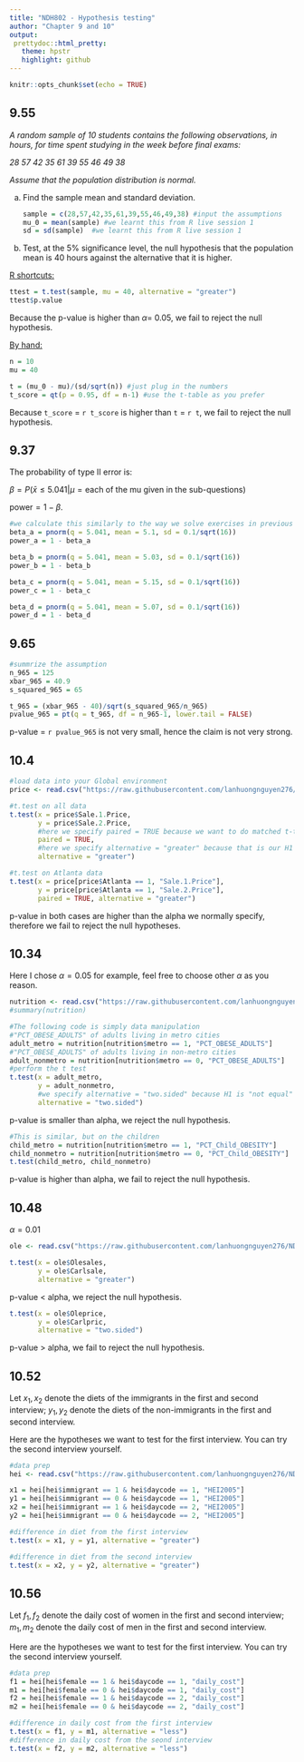 ```yaml
---
title: "NDH802 - Hypothesis testing"
author: "Chapter 9 and 10"
output: 
 prettydoc::html_pretty:
   theme: hpstr
   highlight: github
---
```


```r
knitr::opts_chunk$set(echo = TRUE)
```

## 9.55

*A random sample of 10 students contains the following observations, in hours, for time spent studying in the week before final exams:*

*28 57 42 35 61 39 55 46 49 38*

*Assume that the population distribution is normal.*

a.  Find the sample mean and standard deviation.

    ```r
    sample = c(28,57,42,35,61,39,55,46,49,38) #input the assumptions
    mu_0 = mean(sample) #we learnt this from R live session 1
    sd = sd(sample)  #we learnt this from R live session 1
    ```

b.  Test, at the 5% significance level, the null hypothesis that the population mean is 40 hours against the alternative that it is higher.

```{=tex}
\begin{align*}
H_o: \mu = 40\\
H_1: \mu > 40
\end{align*}
```
[R shortcuts:]{.ul}

```r
ttest = t.test(sample, mu = 40, alternative = "greater")
ttest$p.value
```

Because the p-value is higher than $\alpha =$ 0.05, we fail to reject the null hypothesis.

[By hand:]{.ul}

```r
n = 10
mu = 40

t = (mu_0 - mu)/(sd/sqrt(n)) #just plug in the numbers
t_score = qt(p = 0.95, df = n-1) #use the t-table as you prefer
```

Because `t_score` = `r t_score` is higher than `t` = `r t`, we fail to reject the null hypothesis.

## 9.37

The probability of type II error is:

$\beta = P(\bar{x}\le 5.041|\mu = \text{each of the mu given in the sub-questions})$

$\text{power} = 1 - \beta$.

```r
#we calculate this similarly to the way we solve exercises in previous chapters
beta_a = pnorm(q = 5.041, mean = 5.1, sd = 0.1/sqrt(16))
power_a = 1 - beta_a

beta_b = pnorm(q = 5.041, mean = 5.03, sd = 0.1/sqrt(16))
power_b = 1 - beta_b

beta_c = pnorm(q = 5.041, mean = 5.15, sd = 0.1/sqrt(16))
power_c = 1 - beta_c

beta_d = pnorm(q = 5.041, mean = 5.07, sd = 0.1/sqrt(16))
power_d = 1 - beta_d
```

## 9.65

```{=tex}
\begin{align*}
H_o: \mu \le 40 \\
H_1: \mu > 40
\end{align*}
```
```r
#summrize the assumption
n_965 = 125
xbar_965 = 40.9
s_squared_965 = 65

t_965 = (xbar_965 - 40)/sqrt(s_squared_965/n_965)
pvalue_965 = pt(q = t_965, df = n_965-1, lower.tail = FALSE)
```

p-value = `r pvalue_965` is not very small, hence the claim is not very strong.

## 10.4

```{=tex}
\begin{align*}
H_o: \mu_1 = \mu_2 \\
H_1: \mu_1 > \mu_2
\end{align*}
```
```r
#load data into your Global environment
price <- read.csv("https://raw.githubusercontent.com/lanhuongnguyen276/NDH802/master/Exercises/House_Selling_Price.csv")[, -1]

#t.test on all data
t.test(x = price$Sale.1.Price, 
       y = price$Sale.2.Price,
       #here we specify paired = TRUE because we want to do matched t-test
       paired = TRUE,
       #here we specify alternative = "greater" because that is our H1
       alternative = "greater")

#t.test on Atlanta data
t.test(x = price[price$Atlanta == 1, "Sale.1.Price"],
       y = price[price$Atlanta == 1, "Sale.2.Price"],
       paired = TRUE, alternative = "greater")
```

p-value in both cases are higher than the alpha we normally specify, therefore we fail to reject the null hypotheses.

## 10.34

Here I chose $\alpha = 0.05$ for example, feel free to choose other $\alpha$ as you reason.

```r
nutrition <- read.csv("https://raw.githubusercontent.com/lanhuongnguyen276/NDH802/master/Exercises/Food_Nutrition_Atlas.csv")[, -1]
#summary(nutrition)
```

```{=tex}
\begin{align*}
H_o: \mu_{adult-metro} = \mu_{adult-nonmetro}\\
H_1: \mu_{adult-metro} \ne \mu_{adult-nonmetro}
\end{align*}
```
```r
#The following code is simply data manipulation
#"PCT_OBESE_ADULTS" of adults living in metro cities
adult_metro = nutrition[nutrition$metro == 1, "PCT_OBESE_ADULTS"]
#"PCT_OBESE_ADULTS" of adults living in non-metro cities
adult_nonmetro = nutrition[nutrition$metro == 0, "PCT_OBESE_ADULTS"]
#perform the t test
t.test(x = adult_metro,
       y = adult_nonmetro,
       #we specify alternative = "two.sided" because H1 is "not equal"
       alternative = "two.sided")
```

p-value is smaller than alpha, we reject the null hypothesis.

```{=tex}
\begin{align*}
H_o: \mu_{child-metro} = \mu_{child-nonmetro}\\
H_1: \mu_{child-metro} \ne \mu_{child-nonmetro}
\end{align*}
```
```r
#This is similar, but on the children
child_metro = nutrition[nutrition$metro == 1, "PCT_Child_OBESITY"]
child_nonmetro = nutrition[nutrition$metro == 0, "PCT_Child_OBESITY"]
t.test(child_metro, child_nonmetro)
```

p-value is higher than alpha, we fail to reject the null hypothesis.

## 10.48

$\alpha = 0.01$

```{=tex}
\begin{align*}
H_o: \mu_{SalesO} = \mu_{SalesC}\\
H_1: \mu_{SalesO} \ge \mu_{SalesO}
\end{align*}
```
```r
ole <- read.csv("https://raw.githubusercontent.com/lanhuongnguyen276/NDH802/master/Exercises/Ole.csv")[, -1]

t.test(x = ole$Olesales,
       y = ole$Carlsale,
       alternative = "greater")
```

p-value \< alpha, we reject the null hypothesis.

```{=tex}
\begin{align*}
H_o: \mu_{PriceO} = \mu_{PriceC}\\
H_1: \mu_{PriceO} \ne \mu_{PriceO}
\end{align*}
```
```r
t.test(x = ole$Oleprice,
       y = ole$Carlpric,
       alternative = "two.sided")
```

p-value \> alpha, we fail to reject the null hypothesis.

## 10.52

Let $x_1, x_2$ denote the diets of the immigrants in the first and second interview; $y_1, y_2$ denote the diets of the non-immigrants in the first and second interview.

Here are the hypotheses we want to test for the first interview. You can try the second interview yourself.

```{=tex}
\begin{align*}
H_o: \mu_{x1} \le \mu_{y1}\\
H_1: \mu_{x1} > \mu_{y1}
\end{align*}
```
```r
#data prep
hei <- read.csv("https://raw.githubusercontent.com/lanhuongnguyen276/NDH802/master/Exercises/HEI.csv")[, -1]

x1 = hei[hei$immigrant == 1 & hei$daycode == 1, "HEI2005"]
y1 = hei[hei$immigrant == 0 & hei$daycode == 1, "HEI2005"]
x2 = hei[hei$immigrant == 1 & hei$daycode == 2, "HEI2005"]
y2 = hei[hei$immigrant == 0 & hei$daycode == 2, "HEI2005"]

#difference in diet from the first interview
t.test(x = x1, y = y1, alternative = "greater")

#difference in diet from the second interview
t.test(x = x2, y = y2, alternative = "greater")
```

## 10.56

Let $f_1, f_2$ denote the daily cost of women in the first and second interview; $m_1, m_2$ denote the daily cost of men in the first and second interview.

Here are the hypotheses we want to test for the first interview. You can try the second interview yourself.

```{=tex}
\begin{align*}
H_o: \mu_{f1} \ge \mu_{m1} \\
H_1: \mu_{f1} < \mu_{m1}
\end{align*}
```
```r
#data prep
f1 = hei[hei$female == 1 & hei$daycode == 1, "daily_cost"]
m1 = hei[hei$female == 0 & hei$daycode == 1, "daily_cost"]
f2 = hei[hei$female == 1 & hei$daycode == 2, "daily_cost"]
m2 = hei[hei$female == 0 & hei$daycode == 2, "daily_cost"]

#difference in daily cost from the first interview
t.test(x = f1, y = m1, alternative = "less")
#difference in daily cost from the seond interview
t.test(x = f2, y = m2, alternative = "less")
```
